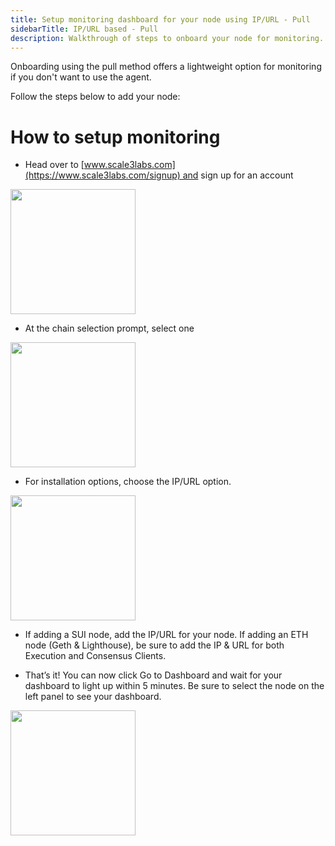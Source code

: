 ```yaml
---
title: Setup monitoring dashboard for your node using IP/URL - Pull
sidebarTitle: IP/URL based - Pull
description: Walkthrough of steps to onboard your node for monitoring.
---
```


Onboarding using the pull method offers a lightweight option for monitoring if you don't want to use the agent. 

Follow the steps below to add your node:

# How to setup monitoring

- Head over to [www.scale3labs.com](https://www.scale3labs.com/signup) and sign up for an account


<img height="200" src="https://miro.medium.com/v2/resize:fit:1400/1*JwrNViuYqbVjWDdraU-blw.png" />

- At the chain selection prompt, select one

<img height="200" src="https://miro.medium.com/v2/resize:fit:1400/1*so-EyDWyf1EeMAyy3gO_Lg.png" />

- For installation options, choose the IP/URL option.

<img height="200" src="https://miro.medium.com/v2/resize:fit:1400/1*bBX4HESWjrSADOVhNpfmXQ.png" />

- If adding a SUI node, add the IP/URL for your node. If adding an ETH node (Geth & Lighthouse), be sure to add the IP & URL for both Execution and Consensus Clients.

- That’s it! You can now click Go to Dashboard and wait for your dashboard to light up within 5 minutes. Be sure to select the node on the left panel to see your dashboard.

<img height="200" src="https://miro.medium.com/v2/resize:fit:1400/1*Y2-bjiHQpC4-CY-BYoGFFg.png" />